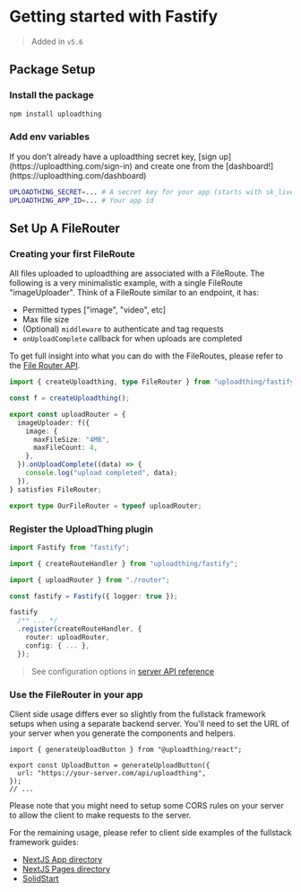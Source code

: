 
# Getting started with Fastify

> Added in `v5.6`

## Package Setup

<Steps>

### Install the package


```sh npm2yarn
npm install uploadthing
```

### Add env variables

<Callout>
  If you don't already have a uploadthing secret key, [sign
  up](https://uploadthing.com/sign-in) and create one from the
  [dashboard!](https://uploadthing.com/dashboard)
</Callout>

```bash copy
UPLOADTHING_SECRET=... # A secret key for your app (starts with sk_live_)
UPLOADTHING_APP_ID=... # Your app id
```

</Steps>

## Set Up A FileRouter

<Steps>

### Creating your first FileRoute

All files uploaded to uploadthing are associated with a FileRoute. The following
is a very minimalistic example, with a single FileRoute "imageUploader". Think
of a FileRoute similar to an endpoint, it has:

- Permitted types ["image", "video", etc]
- Max file size
- (Optional) `middleware` to authenticate and tag requests
- `onUploadComplete` callback for when uploads are completed

To get full insight into what you can do with the FileRoutes, please refer to
the [File Router API](/api-reference/server#file-routes).

```ts copy filename="src/uploadthing.ts"
import { createUploadthing, type FileRouter } from "uploadthing/fastify";

const f = createUploadthing();

export const uploadRouter = {
  imageUploader: f({
    image: {
      maxFileSize: "4MB",
      maxFileCount: 4,
    },
  }).onUploadComplete((data) => {
    console.log("upload completed", data);
  }),
} satisfies FileRouter;

export type OurFileRouter = typeof uploadRouter;
```

### Register the UploadThing plugin

```ts copy filename="src/index.ts"
import Fastify from "fastify";

import { createRouteHandler } from "uploadthing/fastify";

import { uploadRouter } from "./router";

const fastify = Fastify({ logger: true });

fastify
  /** ... */
  .register(createRouteHandler, {
    router: uploadRouter,
    config: { ... },
  });
```

> See configuration options in
> [server API reference](/api-reference/server#createroutehandler)

### Use the FileRouter in your app

Client side usage differs ever so slightly from the fullstack framework setups
when using a separate backend server. You'll need to set the URL of your server
when you generate the components and helpers.

```tsx
import { generateUploadButton } from "@uploadthing/react";

export const UploadButton = generateUploadButton({
  url: "https://your-server.com/api/uploadthing",
});
// ...
```

<Callout type="info">
  Please note that you might need to setup some CORS rules on your server to
  allow the client to make requests to the server.
</Callout>

For the remaining usage, please refer to client side examples of the fullstack
framework guides:

- [NextJS App directory](/getting-started/appdir#create-the-uploadthing-components-optional)
- [NextJS Pages directory](/getting-started/pagedir#create-the-uploadthing-components-optional)
- [SolidStart](/getting-started/solid#use-the-filerouter-in-your-app)

</Steps>
